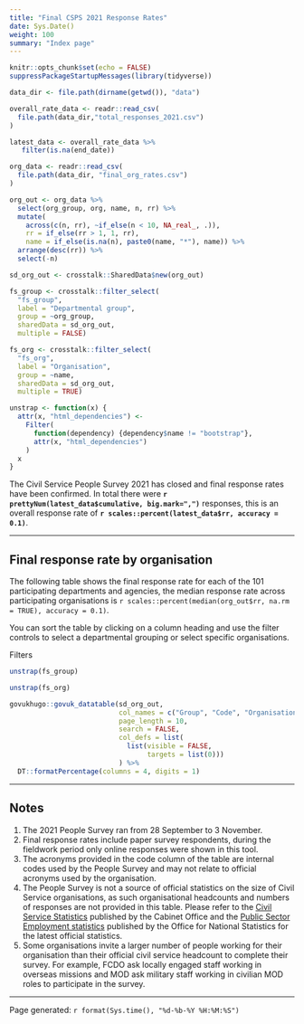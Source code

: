 ```yaml
---
title: "Final CSPS 2021 Response Rates"
date: Sys.Date()
weight: 100
summary: "Index page"
---
```


```r
knitr::opts_chunk$set(echo = FALSE)
suppressPackageStartupMessages(library(tidyverse))

data_dir <- file.path(dirname(getwd()), "data")

overall_rate_data <- readr::read_csv(
  file.path(data_dir,"total_responses_2021.csv")
)

latest_data <- overall_rate_data %>%
   filter(is.na(end_date))

org_data <- readr::read_csv(
  file.path(data_dir, "final_org_rates.csv")
)

org_out <- org_data %>%
  select(org_group, org, name, n, rr) %>%
  mutate(
    across(c(n, rr), ~if_else(n < 10, NA_real_, .)),
    rr = if_else(rr > 1, 1, rr),
    name = if_else(is.na(n), paste0(name, "*"), name)) %>%
  arrange(desc(rr)) %>%
  select(-n)

sd_org_out <- crosstalk::SharedData$new(org_out)

fs_group <- crosstalk::filter_select(
  "fs_group",
  label = "Departmental group",
  group = ~org_group,
  sharedData = sd_org_out,
  multiple = FALSE)

fs_org <- crosstalk::filter_select(
  "fs_org",
  label = "Organisation",
  group = ~name,
  sharedData = sd_org_out,
  multiple = TRUE)

unstrap <- function(x) {
  attr(x, "html_dependencies") <-
    Filter(
      function(dependency) {dependency$name != "bootstrap"},
      attr(x, "html_dependencies")
    )
  x
}

```

<span class="govuk-body-l">The Civil Service People Survey 2021 has closed and final response rates have been confirmed. In total there were **`r prettyNum(latest_data$cumulative, big.mark=",")`** responses, this is an overall response rate of **`r scales::percent(latest_data$rr, accuracy = 0.1)`**.</span>

<hr class="govuk-section-break govuk-section-break--l">

## Final response rate by organisation

The following table shows the final response rate for each of the 101 participating departments and agencies, the median response rate across participating organisations is `r scales::percent(median(org_out$rr, na.rm = TRUE), accuracy = 0.1)`.

You can sort the table by clicking on a column heading and use the filter controls to select a departmental grouping or select specific organisations.

::::{.govuk-grid-row .data-row}

:::{.govuk-grid-column-one-quarter .filter-controls .govuk-body-s}

<span class="govuk-heading-s">Filters</span>

```r

unstrap(fs_group)

unstrap(fs_org)

```
:::

:::{.govuk-grid-column-three-quarters .tbl-display}
```r
govukhugo::govuk_datatable(sd_org_out,
                           col_names = c("Group", "Code", "Organisation", "Response Rate"),
                           page_length = 10, 
                           search = FALSE,
                           col_defs = list(
                             list(visible = FALSE, 
                                  targets = list(0)))
                           ) %>%
  DT::formatPercentage(columns = 4, digits = 1)
```
:::

::::

<hr class="govuk-section-break govuk-section-break--xl govuk-section-break--visible">

## Notes
1. The 2021 People Survey ran from 28 September to 3 November.
1. Final response rates include paper survey respondents, during the fieldwork period only online responses were shown in this tool.
1. The acronyms provided in the code column of the table are internal codes used by the People Survey and may not relate to official acronyms used by the organisation.
1. The People Survey is not a source of official statistics on the size of Civil Service organisations, as such organisational headcounts and numbers of responses are not provided in this table. Please refer to the [Civil Service Statistics](https://www.gov.uk/government/statistics/civil-service-statistics-2021) published by the Cabinet Office and the [Public Sector Employment statistics](https://www.ons.gov.uk/employmentandlabourmarket/peopleinwork/publicsectorpersonnel/bulletins/publicsectoremployment/previousReleases) published by the Office for National Statistics for the latest official statistics.
1. Some organisations invite a larger number of people working for their organisation than their official civil service headcount to complete their survey. For example, FCDO ask locally engaged staff working in overseas missions and MOD ask military staff working in civilian MOD roles to participate in the survey.

<hr class="govuk-section-break govuk-section-break--m">

<span class="govuk-body-s">Page generated: `r format(Sys.time(), "%d-%b-%Y %H:%M:%S")`</span>
